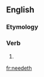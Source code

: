 ==English==

===Etymology===
{{suffix|need|eth|lang=en}}

===Verb===
{{head|en|verb form}}

# {{en-archaic third-person singular of|need}}

[[fr:needeth]]